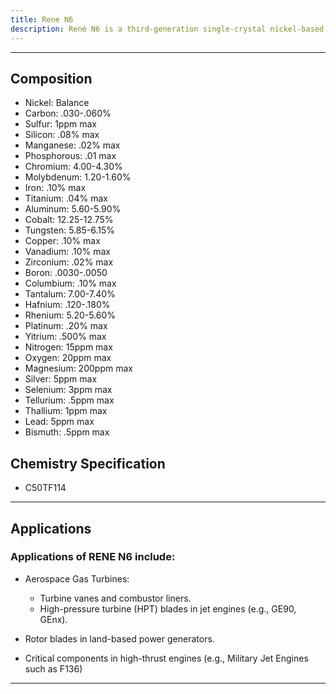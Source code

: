 ```yaml
---
title: Rene N6
description: René N6 is a third-generation single-crystal nickel-based superalloy developed by GE Aviation for advanced gas turbine engines. Known for its exceptional high-temperature strength, creep resistance, and oxidation stability, it is a key material in modern aerospace and industrial turbines.  René N6 was developed in the late 1990s/early 2000s by GE Aviation as part of the third-generation superalloys.
---
```


---


## Composition

<Card className='properties'>
  <ul>
    <li>Nickel: Balance</li>
    <li>Carbon: .030-.060%</li>
    <li>Sulfur: 1ppm max</li>
    <li>Silicon: .08% max</li>
    <li>Manganese: .02% max</li>
    <li>Phosphorous: .01 max</li>
    <li>Chromium: 4.00-4.30%</li>
    <li>Molybdenum: 1.20-1.60%</li>
    <li>Iron: .10% max</li>
    <li>Titanium: .04% max</li>
    <li>Aluminum: 5.60-5.90%</li>
    <li>Cobalt: 12.25-12.75%</li>
    <li>Tungsten: 5.85-6.15%</li>
    <li>Copper: .10% max</li>
    <li>Vanadium: .10% max</li>
    <li>Zirconium: .02% max</li>
    <li>Boron: .0030-.0050</li>
    <li>Columbium: .10% max</li>
    <li>Tantalum: 7.00-7.40%</li>
    <li>Hafnium: .120-.180%</li>
    <li>Rhenium: 5.20-5.60%</li>
    <li>Platinum: .20% max</li>
    <li>Yitrium: .500% max</li>
    <li>Nitrogen: 15ppm max</li>
    <li>Oxygen: 20ppm max</li>
    <li>Magnesium: 200ppm max</li>
    <li>Silver: 5ppm max</li>
    <li>Selenium: 3ppm max</li>
    <li>Tellurium: .5ppm max</li>
    <li>Thallium: 1ppm max</li>
    <li>Lead: 5ppm max</li>
    <li>Bismuth: .5ppm max</li>
  </ul>
</Card>

## Chemistry Specification

- C50TF114

---

## Applications

### Applications of RENE N6 include:

- Aerospace Gas Turbines:

  - Turbine vanes and combustor liners.
  - High-pressure turbine (HPT) blades in jet engines (e.g., GE90, GEnx).

- Rotor blades in land-based power generators.
- Critical components in high-thrust engines (e.g., Military Jet Engines such as F136)

---
